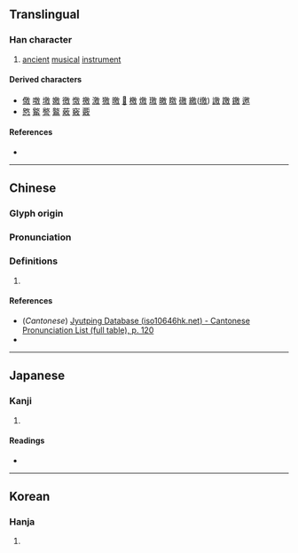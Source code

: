 {{character info}}
==Translingual==

===Han character===
{{Han char|rn=66|rad=攴|as=09|sn=13|four=|canj=HSOK|ids=⿰⿱白方攵}}

# [[ancient]] [[musical]] [[instrument]]

====Derived characters====
* [[儌]] [[噭]] [[墽]] [[嬓]] [[徼]] [[憿]] [[撽]] [[激]] [[獥]] [[曒]] [[𣎣]] [[檄]] [[燩]] [[璬]] [[皦]] [[䁶]] [[礉]] [[繳]]([[缴]]) [[譤]] [[躈]] [[䥞]] [[邀]]
* [[㦘]] [[䚫]] [[譥]] [[鸄]] [[薂]] [[竅]] [[覈]]

====References====
* {{Han ref|kx=0473.180|dkj=13286|dj=0826.180|hdz=21470.130|uh=656B|ud=25963}}

----

==Chinese==
{{zh-forms}}

===Glyph origin===
{{Han etym}}

===Pronunciation===
{{zh-pron
|m=jiǎo
|c=giu3,giu2
|mc=y
|oc=y
|ma=
|cat=n
}}

===Definitions===
{{zh-hanzi}}

# {{rfdef|zh}}

====References====
* (''Cantonese'') [http://www.iso10646hk.net/jp/document/download.jsp Jyutping Database (iso10646hk.net) - Cantonese Pronunciation List (full table), p. 120]
* {{R:yue:Hanzi}}

----

==Japanese==

===Kanji===
{{ja-kanji|grade=|rs=攴09}}

# {{rfdef|ja|sort=攴09}}

====Readings====
* {{ja-readings|on=せく, きょう, けき, きゃく|kun=うつ-る}}

----

==Korean==

===Hanja===
{{ko-hanja|hangeul=교|rv=gyo|mr=kyo}}

# {{rfdef|ko|sort=攴09}}